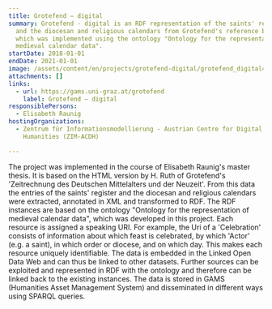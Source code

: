 ```yaml
---
title: Grotefend – digital
summary: Grotefend - digital is an RDF representation of the saints' register
  and the diocesan and religious calendars from Grotefend's reference book,
  which was implemented using the ontology "Ontology for the representation of
  medieval calendar data".
startDate: 2018-01-01
endDate: 2021-01-01
image: /assets/content/en/projects/grotefend-digital/grotefend_digital4.png
attachments: []
links:
  - url: https://gams.uni-graz.at/grotefend
    label: Grotefend – digital
responsiblePersons:
  - Elisabeth Raunig
hostingOrganizations:
  - Zentrum für Informationsmodellierung - Austrian Centre for Digital
    Humanities (ZIM-ACDH)

---
```

The project was implemented in the course of Elisabeth Raunig's master thesis. It is based on the HTML version by H. Ruth of Grotefend's 'Zeitrechnung des Deutschen Mittelalters und der Neuzeit'. From this data the entries of the saints' register and the diocesan and religious calendars were extracted, annotated in XML and transformed to RDF. The RDF instances are based on the ontology "Ontology for the representation of medieval calendar data", which was developed in this project. Each resource is assigned a speaking URI. For example, the Uri of a 'Celebration' consists of information about which feast is celebrated, by which 'Actor' (e.g. a saint), in which order or diocese, and on which day. This makes each resource uniquely identifiable. The data is embedded in the Linked Open Data Web and can thus be linked to other datasets. Further sources can be exploited and represented in RDF with the ontology and therefore can be linked back to the existing instances. The data is stored in GAMS (Humanities Asset Management System) and disseminated in different ways using SPARQL queries.